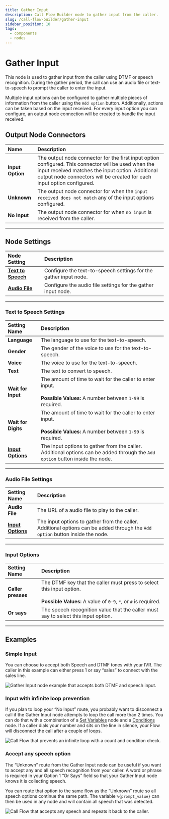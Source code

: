 ```yaml
---
title: Gather Input
description: Call Flow Builder node to gather input from the caller.
slug: /call-flow-builder/gather-input
sidebar_position: 10
tags:
  - components
  - nodes
---
```


# Gather Input

This node is used to gather input from the caller using DTMF or speech recognition.
During the gather period, the call can use an audio file or text-to-speech to prompt the caller to enter the input.

Multiple input options can be configured to gather multiple pieces of information from the caller using the `Add option` button.
Additionally, actions can be taken based on the input received. 
For every input option you can configure, an output node connection will be created to handle the input received.


## **Output Node Connectors**

| Name             | Description                                                                                                                                                                                                                        |
|:-----------------|:-----------------------------------------------------------------------------------------------------------------------------------------------------------------------------------------------------------------------------------|
| **Input Option** | The output node connector for the first input option configured. This connector will be used when the input received matches the input option. Additional output node connectors will be created for each input option configured. |
| **Unknown**      | The output node connector for when the `input received does not match` any of the input options configured.                                                                                                                        |
| **No Input**     | The output node connector for when `no input` is received from the caller.                                                                                                                                                         |


---


## **Node Settings**

| Node Setting                                   | Description                                                      |
|:-----------------------------------------------|:-----------------------------------------------------------------|
| **[Text to Speech](#text-to-speech-settings)** | Configure the text-to-speech settings for the gather input node. |
| **[Audio File](#audio-file-settings)**         | Configure the audio file settings for the gather input node.     |

---


### Text to Speech Settings

| Setting Name                        | Description                                                                                                                    |
|:------------------------------------|:-------------------------------------------------------------------------------------------------------------------------------|
| **Language**                        | The language to use for the text-to-speech.                                                                                    |
| **Gender**                          | The gender of the voice to use for the text-to-speech.                                                                         |
| **Voice**                           | The voice to use for the text-to-speech.                                                                                       |
| **Text**                            | The text to convert to speech.                                                                                                 |
| **Wait for Input**                  | The amount of time to wait for the caller to enter input.<br /><br />**Possible Values:** A number between `1-99` is required. |
| **Wait for Digits**                 | The amount of time to wait for the caller to enter input.<br /><br />**Possible Values:** A number between `1-99` is required. |
| **[Input Options](#input-options)** | The input options to gather from the caller. Additional options can be added through the `Add option` button inside the node.  |


---

### Audio File Settings

| Setting Name                        | Description                                                                                                                   |
|:------------------------------------|:------------------------------------------------------------------------------------------------------------------------------|
| **Audio File**                      | The URL of a audio file to play to the caller.                                                                                |
| **[Input Options](#input-options)** | The input options to gather from the caller. Additional options can be added through the `Add option` button inside the node. |


---

### Input Options

| Setting Name       | Description                                                                                                                                     |
|:-------------------|:------------------------------------------------------------------------------------------------------------------------------------------------|
| **Caller presses** | The DTMF key that the caller must press to select this input option.<br /><br />**Possible Values:** A value of `0-9`, `*`, or `#` is required. |
| **Or says**        | The speech recognition value that the caller must say to select this input option.                                                              |

---

## **Examples**

### Simple Input

You can choose to accept both Speech and DTMF tones with your IVR. 
The caller in this example can either press 1 or say “sales” to connect with the sales line.

<Frame caption="Gather input as speech or DTMF and send call to the selected channel.">

![Gather Input node example that accepts both DTMF and speech input.](@image/call-flow/nodes/simple-input.webP)

</Frame>

### Input with infinite loop prevention

If you plan to loop your “No Input” route, you probably want to disconnect a call if the Gather Input node attempts to loop the call more than 2 times. 
You can do that with a combination of a [Set Variables](../set_variables/index.mdx) node 
and a [Conditions](../conditions/index.mdx) node.
If a caller dials your number and sits on the line in silence, your Flow will disconnect the call after a couple of loops.

<Frame caption="Call Flow that prevents an infinite loop with a count and condition check." ogImage>

![Call Flow that prevents an infinite loop with a count and condition check.](@image/call-flow/nodes/input-loop-protection.webP)

</Frame>

### Accept any speech option

The “Unknown” route from the Gather Input node can be useful if you want to accept any and all speech recognition from your caller. 
A word or phrase is required in your Option 1 “Or Says” field so that your Gather Input node knows it is collecting speech. 

You can route that option to the same flow as the “Unknown” route so all speech options continue the same path. 
The variable `%{prompt_value}` can then be used in any node and will contain all speech that was detected.

<Frame caption="Call Flow that accepts any speech and repeats it back to the caller.">

![Call Flow that accepts any speech and repeats it back to the caller.](@image/call-flow/nodes/unknown-speech-input.webP)

</Frame>


